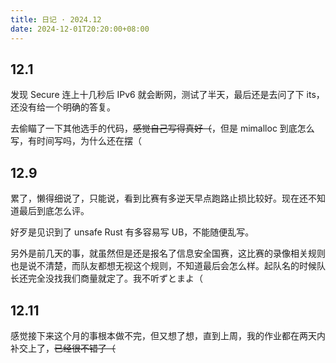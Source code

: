 ```yaml
---
title: 日记 · 2024.12
date: 2024-12-01T20:20:00+08:00
---
```


## 12.1

发现 Secure 连上十几秒后 IPv6 就会断网，测试了半天，最后还是去问了下 its，还没有给一个明确的答复。

去偷瞄了一下其他选手的代码，~~感觉自己写得真好（~~，但是 mimalloc 到底怎么写，有时间写吗，为什么还在摆（

## 12.9

累了，懒得细说了，只能说，看到比赛有多逆天早点跑路止损比较好。现在还不知道最后到底怎么评。

好歹是见识到了 unsafe Rust 有多容易写 UB，不能随便乱写。

另外是前几天的事，就虽然但是还是报名了信息安全国赛，这比赛的录像相关规则也是说不清楚，而队友都想无视这个规则，不知道最后会怎么样。起队名的时候队长还完全没找我们商量就定了。我不听ずとまよ（

## 12.11

感觉接下来这个月的事根本做不完，但又想了想，直到上周，我的作业都在两天内补交上了，~~已经很不错了（~~
